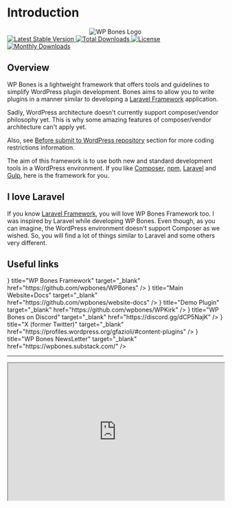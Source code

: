 
# Introduction

<Center my={24}>
  <img src="https://github.com/wpbones/WPBones/assets/432181/13e0e825-9b0d-44c2-a77d-1baad88a1070" alt="WP Bones Logo" />
</Center>

<Group justify='center'>

  <a href="https://packagist.org/packages/wpbones/wpbones">
   <img style={{display: "inline"}} src="https://poser.pugx.org/wpbones/wpbones/v/stable" alt="Latest Stable Version" />
  </a>

  <a href="https://packagist.org/packages/wpbones/wpbones">
   <img src="https://poser.pugx.org/wpbones/wpbones/downloads" alt="Total Downloads" />
  </a>

  <a href="https://packagist.org/packages/wpbones/wpbones">
   <img src="https://poser.pugx.org/wpbones/wpbones/license" alt="License" />
  </a>

  <a href="https://packagist.org/packages/wpbones/wpbones">
   <img src="https://poser.pugx.org/wpbones/wpbones/d/monthly" alt="Monthly Downloads" />
  </a>

</Group>

## Overview

WP Bones is a lightweight framework that offers tools and guidelines to simplify WordPress plugin development. Bones aims to allow you to write plugins in a manner similar to developing a [Laravel Framework](https://laravel.com/) application.

Sadly, WordPress architecture doesn't currently support composer/vendor philosophy yet.
This is why some amazing features of composer/vendor architecture can't apply yet.

Also, see [Before submit to WordPress repository](before-submit-to-wordpress-repository) section for more coding restrictions information.

The aim of this framework is to use both new and standard development tools in a WordPress environment.
If you like [Composer](https://getcomposer.org/), [npm](https://www.npmjs.com/), [Laravel](https://laravel.com/) and [Gulp](http://gulpjs.com/), here is the framework for you.

## I love Laravel

If you know [Laravel Framework](https://laravel.com/), you will love WP Bones Framework too. I was inspired by Laravel while developing WP Bones. Even though, as you can imagine, the WordPress environment doesn't support Composer as we wished. So, you will find a lot of things similar to Laravel and some others very different.

## Useful links

<Cards>
  <Cards.Card icon={<IconBrandGithubFilled color="#74C0FC" />} title="WP Bones Framework" target="_blank" href="https://github.com/wpbones/WPBones" />
  <Cards.Card icon={<IconBrandGithubFilled color="#74C0FC" />} title="Main Website+Docs" target="_blank" href="https://github.com/wpbones/website-docs" />
  <Cards.Card icon={<IconBrandGithubFilled color="#74C0FC" />} title="Demo Plugin" target="_blank" href="https://github.com/wpbones/WPKirk" />
  <Cards.Card icon={<IconBrandDiscordFilled color="#74C0FC" />} title="WP Bones on Discord" target="_blank" href="https://discord.gg/dCP5NajK" />
  <Cards.Card icon={<IconBrandX color="#74C0FC" />} title="X (former Twitter)" target="_blank" href="https://profiles.wordpress.org/gfazioli/#content-plugins" />
  <Cards.Card icon={<IconMailHeart color="#74C0FC" />} title="WP Bones NewsLetter" target="_blank" href="https://wpbones.substack.com/" />
</Cards>

---

<iframe src="https://wpbones.substack.com/embed" width="100%" height="320" style={{ border: 'none', borderRadius: "16px" }}></iframe>
